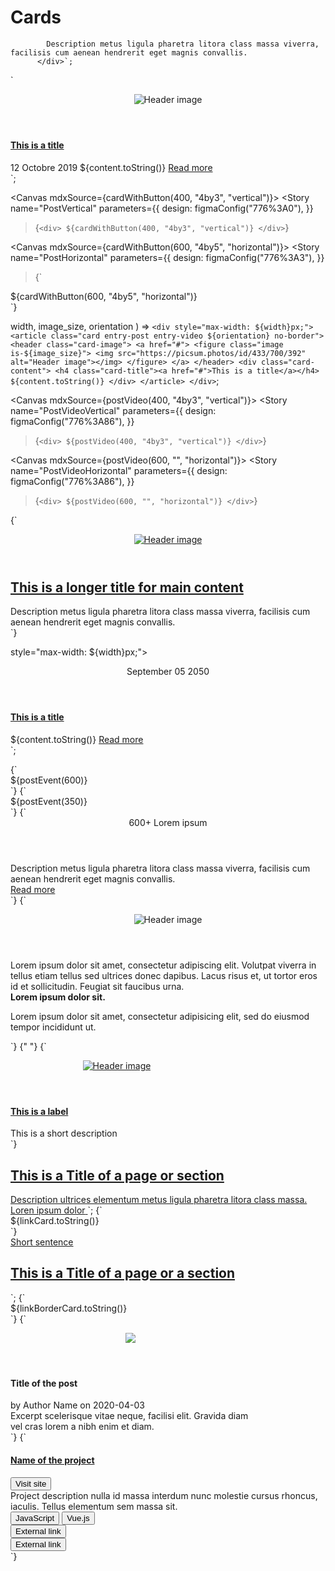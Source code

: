 
<Meta title="Layouts/Cards" />

# Cards

            Description metus ligula pharetra litora class massa viverra, facilisis cum aenean hendrerit eget magnis convallis.
          </div>`;

  `<div style="max-width: ${width}px;">
  <article class="card entry-post ${orientation}">
    <header class="card-image">
      <figure class="image is-${image_size}">
        <img src="https://picsum.photos/id/433/700/392" alt="Header image"></img>
      </figure>
    </header>
    <div class="card-content with-button">
        <h4 class="card-title"><a href="#">This is a title</a></h4>
        <span class="subtitle">12 Octobre 2019</span>
        ${content.toString()}
        <a href="#" class="button is-primary">Read more</a>
    </div>
  </article>
</div>`;

<Canvas mdxSource={cardWithButton(400, "4by3", "vertical")}>
  <Story
    name="PostVertical"
    parameters={{
      design: figmaConfig("776%3A0"),
    }}
  >{`
    <div>
      ${cardWithButton(400, "4by3", "vertical")}
    </div>
  `}</Story>
</Canvas>

<Canvas mdxSource={cardWithButton(600, "4by5", "horizontal")}>
  <Story
    name="PostHorizontal"
    parameters={{
      design: figmaConfig("776%3A3"),
    }}
  >{`
  <div>
    ${cardWithButton(600, "4by5", "horizontal")}
  </div>
  `}</Story>
</Canvas>

  width,
  image_size,
  orientation
) => `<div style="max-width: ${width}px;">
      <article class="card entry-post entry-video ${orientation} no-border">
        <header class="card-image">
          <a href="#">
            <figure class="image is-${image_size}">
              <img src="https://picsum.photos/id/433/700/392" alt="Header image"></img>
            </figure>
          </a>
        </header>
        <div class="card-content">
          <h4 class="card-title"><a href="#">This is a title</a></h4>
         ${content.toString()}
        </div>
      </article>
    </div>`;

<Canvas mdxSource={postVideo(400, "4by3", "vertical")}>
  <Story
    name="PostVideoVertical"
    parameters={{
      design: figmaConfig("776%3A86"),
    }}
  >{`
    <div>
    ${postVideo(400, "4by3", "vertical")}
    </div>
  `}</Story>
</Canvas>

<Canvas mdxSource={postVideo(600, "", "horizontal")}>
  <Story
    name="PostVideoHorizontal"
    parameters={{
      design: figmaConfig("776%3A86"),
    }}
  >{`
    <div>
    ${postVideo(600, "", "horizontal")}
    </div>
  `}</Story>
</Canvas>

<Canvas>
  <Story
    name="PostVideoLarge"
    parameters={{
      design: figmaConfig("776%3A86"),
    }}
  >{`
    <div style="max-width: 100%;">
      <article class="card entry-post entry-video horizontal large no-border">
        <header class="card-image">
          <a href="#">
            <figure class="image is-5by4">
              <img src="https://picsum.photos/id/433/700/392" alt="Header image"></img>
            </figure>
          </a>
        </header>
        <div class="card-content">
          <h1 class="card-title"><a href="#">This is a longer title for main content</a></h1>
          <div class="content">
            Description metus ligula pharetra litora class massa viverra, facilisis cum aenean hendrerit eget magnis convallis.
          </div>
        </div>
      </article>
    </div>
  `}</Story>
</Canvas>

style="max-width: ${width}px;">
      <article class="card entry-post entry-event horizontal">
        <header class="card-header">
          <div class="card-date">
            <span class="month">September</span>
            <span class="day">05</span>
            <span class="year">2050</span>
          </div>
        </header>
        <div class="card-content">
          <h4 class="card-title"><a href="#">This is a title</a></h4>
          ${content.toString()}
          <a href="#" class="read-more">Read more</a>
        </div>
      </article>
    </div>`;

<Canvas mdxSource={postEvent(600)}>
  <Story
    name="PostEventWide"
    parameters={{
      design: figmaConfig("776%3A43"),
    }}
  >{`
    <div>
    ${postEvent(600)}
    </div>
  `}</Story>
</Canvas>

<Canvas mdxSource={postEvent(350)}>
  <Story
    name="PostEventNarrow"
    parameters={{
      design: figmaConfig("776%3A43"),
    }}
  >{`
    <div>
    ${postEvent(350)}
    </div>
  `}</Story>
</Canvas>

<Canvas>
  <Story
    name="PostStatistic"
    parameters={{
      design: figmaConfig("776%3A144"),
    }}
  >{`
    <div style="max-width: 600px;">
      <article class="card entry-post entry-statistic horizontal no-border">
        <header class="card-header">
          <div class="card-statistic">
            <span class="number">600+</span>
            <span class="caption">Lorem ipsum</span>
          </div>
        </header>
        <div class="card-content">
        <div class="content">
            Description metus ligula pharetra litora class massa viverra, facilisis cum aenean hendrerit eget magnis convallis.
          </div>
          <a href="#" class="read-more">Read more</a>
        </div>
      </article>
    </div>
  `}</Story>
</Canvas>

<Canvas>
  <Story
    name="PostQuote"
    parameters={{
      design: figmaConfig("776%3A3"),
    }}
  >{`
    <div style="max-width: 600px;">
      <article class="card entry-post entry-quote horizontal no-border">
        <header class="card-image">
          <figure class="image is-1by1">
            <img src="https://picsum.photos/id/433/96/96" alt="Header image"></img>
          </figure>
        </header>
        <div class="card-content">
          <span class="quote"></span>
          <div class="content">
            Lorem ipsum dolor sit amet, consectetur adipiscing elit. Volutpat viverra in tellus etiam tellus sed ultrices donec dapibus. Lacus risus et, ut tortor eros id et sollicitudin. Feugiat sit faucibus urna.
            <div class="quote-author">
              <strong class="title"> Lorem ipsum dolor sit.</strong>
              <p class="description">Lorem ipsum dolor sit amet, consectetur adipisicing elit, sed do eiusmod tempor incididunt ut.</p>
            </div>
          </div>
        </div>
      </article>
    </div>
  `}</Story>
</Canvas>

<Canvas>
  <Story
    name="ImageTop"
    parameters={{
      design: figmaConfig("776%3A3"),
    }}
  >
    {" "}
    {`
    <div style="max-width: 340px;">
      <article class="card entry-post entry-image vertical">
        <header class="card-image">
          <a href="#">
            <figure class="image is-4by5">
              <img src="https://picsum.photos/id/433/350/370" alt="Header image"></img>
            </figure>
          </a>
        </header>
        <div class="card-content">
          <h4 class="card-title"><a href="#">This is a label</a></h4>
          <span class="subtitle">This is a short description</span>
        </div>
      </article>
    </div>`}
  </Story>
</Canvas>

  <a href="#" class="has-background-dark-slate-blue">
    <span class="card-content has-bottom-link">
      <h2 class="card-title">This is a Title of a page or section</h2>
      <span class="content">Description ultrices elementum metus ligula pharetra litora class massa.</span>
      <span class="link-arrow">Loren ipsum dolor</span>
    </span>
  </a>
</article>`;

<Canvas mdxSource={linkCard}>
  <Story
    name="Link"
    parameters={{
      design: figmaConfig("776%3A122"),
    }}
  >{`
    <div style="max-width: 400px;">
      ${linkCard.toString()}
    </div>
  `}</Story>
</Canvas>

  <a href="#">
    <div class="card-content">
      <span class="card-pretitle">Short sentence</span>
      <h2 class="card-title">This is a Title of a page or a section</h2>
    </div>
  </a>
</article>`;

<Canvas mdxSource={linkBorderCard}>
  <Story
    name="Link Border"
    parameters={{
      design: figmaConfig("776%3A122"),
    }}
  >{`
    <div style="max-width: 400px;">
      ${linkBorderCard.toString()}
    </div>
  `}</Story>
</Canvas>

<Canvas>
  <Story
    name="Blog entry horizontal"
    parameters={{
      design: figmaConfig("776%3A3"),
    }}
  >{`
    <div style="max-width: 384px;" class="margin-normal">
      <article class="card entry-post horizontal no-border blog-entry">
        <header>
          <figure class="image blog-image">
            <img class="profile" src="demo/lion_dafrique.jpg"></img>
          </figure>
        </header>
        <div class="blog-content">
          <h4 class="b-header">Title of the post</h4>
          <span class="blog-author">by <a>Author Name</a> on 2020-04-03</span>
          <div class="excerpt">
            Excerpt scelerisque vitae neque, facilisi elit. Gravida diam vel cras lorem a nibh enim et diam.
          </div>
        </div>
      </article>
    </div>
  `}</Story>
</Canvas>

<Canvas>
  <Story
    name="Project index"
    parameters={{
      design: figmaConfig("776%3A144"),
    }}
  >{`
    <div class="project-index">
      <article class="card entry-post vertical project-index">
        <div class="card-content">
            <h4 class="card-title b-header"><a href="#">Name of the project</a></h4>
            <button class="button is-text tiny site-link">
              <span>Visit site</span>
              <i class="icon external-link"></i>
            </button>
            <div class="content">
              Project description nulla id massa interdum nunc molestie cursus rhoncus, iaculis. Tellus elementum sem massa sit.
            </div>
            <div class="labels">
              <button class="button tag">JavaScript</button>
              <button class="button tag">Vue.js</button>
            </div>
            <div class="external-links">
              <button class="button is-text tiny">
                <i class="icon external-link"></i>
                <span class="link-content">External link</span>
              </button>
              <br>
              <button class="button is-text tiny">
                <i class="icon external-link"></i>
                <span class="link-content">External link</span>
              </button>
            </div>
        </div>
      </article>
    </div>
  `}</Story>
</Canvas>
